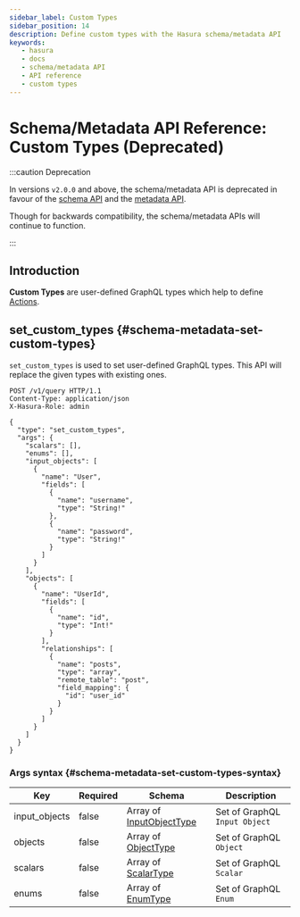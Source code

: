 ```yaml
---
sidebar_label: Custom Types
sidebar_position: 14 
description: Define custom types with the Hasura schema/metadata API
keywords:
   - hasura
   - docs
   - schema/metadata API
   - API reference
   - custom types
---
```


# Schema/Metadata API Reference: Custom Types (Deprecated)

:::caution Deprecation

In versions `v2.0.0` and above, the schema/metadata API is deprecated in
favour of the [schema API](/api-reference/schema-api/index.mdx) and the
[metadata API](/api-reference/metadata-api/index.mdx).

Though for backwards compatibility, the schema/metadata APIs will
continue to function.

:::


## Introduction

**Custom Types** are user-defined GraphQL types which help to define
[Actions](/api-reference/schema-metadata-api/actions.mdx).

## set_custom_types {#schema-metadata-set-custom-types}

`set_custom_types` is used to set user-defined GraphQL types. This API
will replace the given types with existing ones.

```http
POST /v1/query HTTP/1.1
Content-Type: application/json
X-Hasura-Role: admin

{
  "type": "set_custom_types",
  "args": {
    "scalars": [],
    "enums": [],
    "input_objects": [
      {
        "name": "User",
        "fields": [
          {
            "name": "username",
            "type": "String!"
          },
          {
            "name": "password",
            "type": "String!"
          }
        ]
      }
    ],
    "objects": [
      {
        "name": "UserId",
        "fields": [
          {
            "name": "id",
            "type": "Int!"
          }
        ],
        "relationships": [
          {
            "name": "posts",
            "type": "array",
            "remote_table": "post",
            "field_mapping": {
              "id": "user_id"
            }
          }
        ]
      }
    ]
  }
}
```

### Args syntax {#schema-metadata-set-custom-types-syntax}

| Key           | Required | Schema                                                                                   | Description                   |
|---------------|----------|------------------------------------------------------------------------------------------|-------------------------------|
| input_objects | false    | Array of [InputObjectType](/api-reference/syntax-defs.mdx#inputobjecttype)  | Set of GraphQL `Input Object` |
| objects       | false    | Array of [ObjectType](/api-reference/syntax-defs.mdx#objecttype)            | Set of GraphQL `Object`       |
| scalars       | false    | Array of [ScalarType](/api-reference/syntax-defs.mdx#scalartype)            | Set of GraphQL `Scalar`       |
| enums         | false    | Array of [EnumType](/api-reference/syntax-defs.mdx#enumtype)                | Set of GraphQL `Enum`         |
